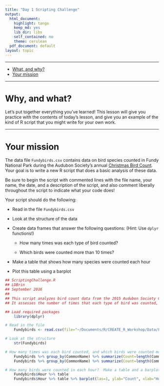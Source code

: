 ```yaml
---
title: "Day 1 Scripting Challenge"
output:
  html_document:
    highlight: tango
    keep_md: yes
    lib_dir: libs
    self_contained: no
    theme: cerulean
  pdf_document: default
layout: topic
---
```


___

* [What, and why?](#motivation) 
* [Your mission](#mission)


___

# Why, and what? {#motivation}

Let's put together everything you've learned!  This lesson will give you practice with the contents of today's lesson, and give you an example of the kind of R script that you might write for your own work.

___

# Your mission {#mission}

The data file `Fundybirds.csv` contains data on bird species counted in Fundy National Park during the Audubon Society's annual [Christmas Bird Count](http://www.audubon.org/conservation/science/christmas-bird-count).  Your goal is to write a new R script that does a basic analysis of these data.  

Be sure to begin the script with commented lines with the file name, your name, the date, and a description of the script, and also comment liberally throughout the script to indicate what your code does!

Your script should do the following:

* Read in the file `Fundybirds.csv`

* Look at the structure of the data

* Create data frames that answer the following questions: (Hint: Use `dplyr` functions!)

	+ How many times was each type of bird counted?
	
	+ Which birds were counted more than 10 times?

* Make a table that shows how many species were counted each hour

* Plot this table using a barplot

```r

## ScriptingChallenge.R
## LDBrin
## September 2016
##
## This script analyzes bird count data from the 2015 Audubon Society Christmas Bird Count.
## It assesses the number of times that each type of bird was counted, as well as how many were counted each hour.

## Load required packages
	library(dplyr)

# Read in the file
	Fundybirds <- read.csv(file="~/Documents/R/CREATE_R_Workshop/Data/Fundybirds.csv")

# Look at the structure
	str(Fundybirds)

# How many times was each bird counted, and which birds were counted more than 10 times?
	Fundybirds %>% group_by(CommonName) %>% summarize(Count=length(CommonName))
	Fundybirds %>% group_by(CommonName) %>% summarize(Count=length(CommonName)) %>% filter(Count>10)

# How many birds were counted in each hour?  Make a table and a barplot.
	Fundybirds$Hour %>% table
	Fundybirds$Hour %>% table %>% barplot(las=1, ylab="Count", xlab="Hour")
```

